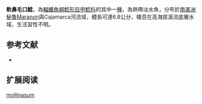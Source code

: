 {{Speciesbox
| name = 軟鼻毛口鯰
| image = 
| image_width = 250px
| image_caption = 
| status = NE
| status_system = IUCN3.1
| genus = Chaetostoma
| species = mollinasum
| authority = [[Pearson|Pearson]], 1937
| synonyms = *''Chaetostomus mollinasus'',Pearson, 1937
}}

'''軟鼻毛口鯰'''，為[[輻鰭魚綱|輻鰭魚綱]][[鯰形目|鯰形目]][[甲鯰科|甲鯰科]]的其中一[[種|種]]，為熱帶淡水魚，分布於[[南美洲|南美洲]][[秘魯|秘魯]]Maranon與Cajamarca河流域，體長可達6.8公分，棲息在高海拔溪流底層水域，生活習性不明。

==参考文献==
*{{FishBase_species|genus=Chaetostoma|species=mollinasum|year=2014|month=11}}

== 扩展阅读 ==
{{refbegin}}
{{wikispecies-inline|Chaetostoma mollinasum|軟鼻毛口鯰}}
{{refend}}
{{Taxonbar|from=Q5508459}}

[[Category:毛口鯰屬|mollinasum]]